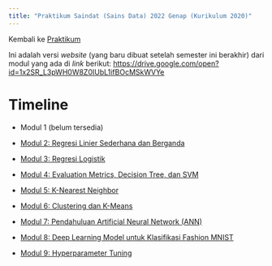 ```yaml
---
title: "Praktikum Saindat (Sains Data) 2022 Genap (Kurikulum 2020)"
---
```


Kembali ke [Praktikum](../../../../praktikum.qmd)

Ini adalah versi *website* (yang baru dibuat setelah semester ini berakhir) dari modul yang ada di *link* berikut: <https://drive.google.com/open?id=1x2SR_L3pWH0W8Z0IUbL1ifBOcMSkWVYe>

# Timeline

- Modul 1 (belum tersedia)

- [Modul 2: Regresi Linier Sederhana dan Berganda](./modul2.ipynb)

- [Modul 3: Regresi Logistik](./modul3.ipynb)

- [Modul 4: Evaluation Metrics, Decision Tree, dan SVM](./modul4.ipynb)

- [Modul 5: K-Nearest Neighbor](./modul5.ipynb)

- [Modul 6: Clustering dan K-Means](./modul6.ipynb)

- [Modul 7: Pendahuluan Artificial Neural Network (ANN)](./modul7.ipynb)

- [Modul 8: Deep Learning Model untuk Klasifikasi Fashion MNIST](./modul8.ipynb)

- [Modul 9: Hyperparameter Tuning](./modul9.ipynb)

